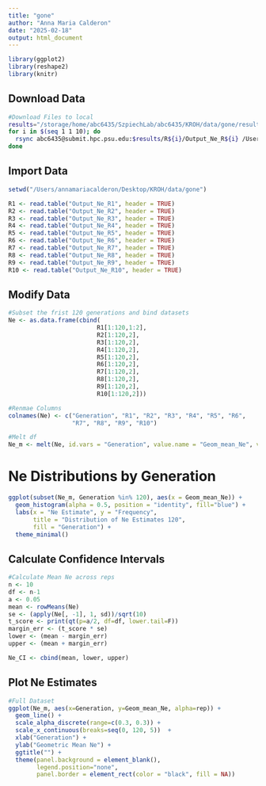 ```yaml
---
title: "gone"
author: "Anna Maria Calderon"
date: "2025-02-18"
output: html_document
---
```


```r
library(ggplot2)
library(reshape2)
library(knitr)
```

## Download Data

```bash
#Download Files to local
results="/storage/home/abc6435/SzpiechLab/abc6435/KROH/data/gone/results"
for i in $(seq 1 1 10); do
  rsync abc6435@submit.hpc.psu.edu:$results/R${i}/Output_Ne_R${i} /Users/annamariacalderon/Desktop/KROH/data/gone;
done
```

## Import Data

```r
setwd("/Users/annamariacalderon/Desktop/KROH/data/gone")

R1 <- read.table("Output_Ne_R1", header = TRUE)
R2 <- read.table("Output_Ne_R2", header = TRUE)
R3 <- read.table("Output_Ne_R3", header = TRUE)
R4 <- read.table("Output_Ne_R4", header = TRUE)
R5 <- read.table("Output_Ne_R5", header = TRUE)
R6 <- read.table("Output_Ne_R6", header = TRUE)
R7 <- read.table("Output_Ne_R7", header = TRUE)
R8 <- read.table("Output_Ne_R8", header = TRUE)
R9 <- read.table("Output_Ne_R9", header = TRUE)
R10 <- read.table("Output_Ne_R10", header = TRUE)

```

## Modify Data

```r
#Subset the frist 120 generations and bind datasets
Ne <- as.data.frame(cbind(
                         R1[1:120,1:2],
                         R2[1:120,2],
                         R3[1:120,2],
                         R4[1:120,2],
                         R5[1:120,2],
                         R6[1:120,2],
                         R7[1:120,2],
                         R8[1:120,2],
                         R9[1:120,2],
                         R10[1:120,2]))

#Renmae Columns
colnames(Ne) <- c("Generation", "R1", "R2", "R3", "R4", "R5", "R6",
                  "R7", "R8", "R9", "R10")

#Melt df
Ne_m <- melt(Ne, id.vars = "Generation", value.name = "Geom_mean_Ne", variable.name = "rep")
```

# Ne Distributions by Generation

```r

ggplot(subset(Ne_m, Generation %in% 120), aes(x = Geom_mean_Ne)) +
  geom_histogram(alpha = 0.5, position = "identity", fill="blue") +
  labs(x = "Ne Estimate", y = "Frequency", 
       title = "Distribution of Ne Estimates 120",
       fill = "Generation") +
  theme_minimal()
```

## Calculate Confidence Intervals

```r
#Calculate Mean Ne across reps
n <- 10
df <- n-1
a <- 0.05
mean <- rowMeans(Ne)
se <- (apply(Ne[, -1], 1, sd))/sqrt(10)
t_score <- print(qt(p=a/2, df=df, lower.tail=F))
margin_err <- (t_score * se)
lower <- (mean - margin_err)
upper <- (mean + margin_err)

Ne_CI <- cbind(mean, lower, upper)
```

## Plot Ne Estimates

```r
#Full Dataset
ggplot(Ne_m, aes(x=Generation, y=Geom_mean_Ne, alpha=rep)) + 
  geom_line() +
  scale_alpha_discrete(range=c(0.3, 0.3)) +
  scale_x_continuous(breaks=seq(0, 120, 5))  +
  xlab("Generation") +
  ylab("Geometric Mean Ne") +
  ggtitle("") +
  theme(panel.background = element_blank(),
        legend.position="none",
        panel.border = element_rect(color = "black", fill = NA))
```
